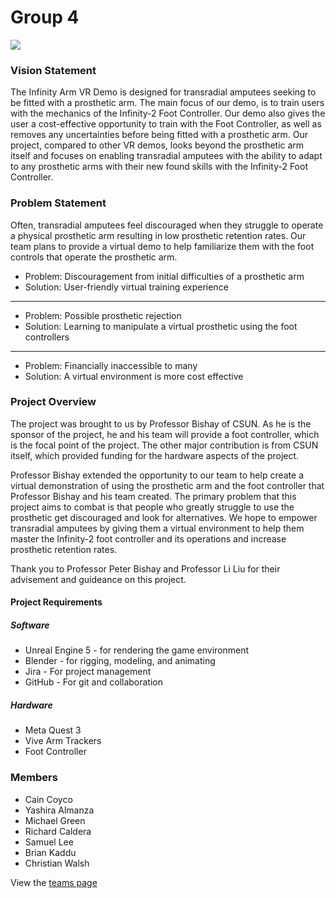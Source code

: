 # Group 4

![](/group-4/group-logo.png)

### Vision Statement
The Infinity Arm VR Demo is designed for transradial amputees seeking to be fitted with a prosthetic arm. The main focus of our demo, is to train users with the mechanics of the Infinity-2 Foot Controller. Our demo also gives the user a cost-effective opportunity to train with the Foot Controller, as well as removes any uncertainties before being fitted with a prosthetic arm. Our project, compared to other VR demos, looks beyond the prosthetic arm itself and focuses on enabling transradial amputees with the ability to adapt to any prosthetic arms with their new found skills with the Infinity-2 Foot Controller.

### Problem Statement
Often, transradial amputees feel discouraged when they struggle to operate a physical prosthetic arm resulting in low prosthetic retention rates. Our team plans to provide a virtual demo to help familiarize them with the foot controls that operate the prosthetic arm. 

- Problem: Discouragement from initial difficulties of a prosthetic arm
- Solution: User-friendly virtual training experience
---
- Problem: Possible prosthetic rejection
- Solution: Learning to manipulate a virtual prosthetic using the foot controllers 
---
- Problem: Financially inaccessible to many 
- Solution: A virtual environment is more cost effective

### Project Overview

The project was brought to us by Professor Bishay of CSUN. As he is the sponsor of the project, he and his team will provide a foot controller, which is the focal point of the project. The other major contribution is from CSUN itself, which provided funding for the hardware aspects of the project.

Professor Bishay extended the opportunity to our team to help create a virtual demonstration of using the prosthetic arm and the foot controller that Professor Bishay and his team created. The primary problem that this project aims to combat is that people who greatly struggle to use the prosthetic get discouraged and look for alternatives. We hope to empower transradial amputees by giving them a virtual environment to help them master the Infinity-2 foot controller and its operations and increase prosthetic retention rates.

Thank you to Professor Peter Bishay and Professor Li Liu for their advisement and guideance on this project.

#### Project Requirements
##### Software
- Unreal Engine 5 - for rendering the game environment
- Blender - for rigging, modeling, and animating
- Jira - For project management
- GitHub - For git and collaboration
##### Hardware
- Meta Quest 3
- Vive Arm Trackers
- Foot Controller

### Members

- Cain Coyco
- Yashira Almanza
- Michael Green
- Richard Caldera
- Samuel Lee
- Brian Kaddu
- Christian Walsh

View the [teams page](/group-4/team)